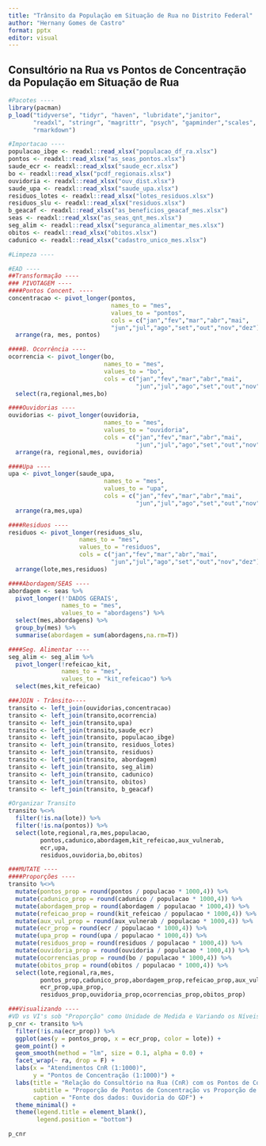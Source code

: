 ```yaml
---
title: "Trânsito da População em Situação de Rua no Distrito Federal"
author: "Hernany Gomes de Castro"
format: pptx
editor: visual
---
```

## Consultório na Rua vs Pontos de Concentração da População em Situação de Rua
```r
#Pacotes ----
library(pacman)
p_load("tidyverse", "tidyr", "haven", "lubridate","janitor",
       "readxl", "stringr", "magrittr", "psych", "gapminder","scales",
       "rmarkdown")

#Importacao ----
populacao_ibge <- readxl::read_xlsx("populacao_df_ra.xlsx")
pontos <- readxl::read_xlsx("as_seas_pontos.xlsx")
saude_ecr <- readxl::read_xlsx("saude_ecr.xlsx")
bo <- readxl::read_xlsx("pcdf_regionais.xlsx")
ouvidoria <- readxl::read_xlsx("ouv_dist.xlsx")
saude_upa <- readxl::read_xlsx("saude_upa.xlsx")
residuos_lotes <- readxl::read_xlsx("lotes_residuos.xlsx")
residuos_slu <- readxl::read_xlsx("residuos.xlsx")
b_geacaf <- readxl::read_xlsx("as_beneficios_geacaf_mes.xlsx")
seas <- readxl::read_xlsx("as_seas_qnt_mes.xlsx")
seg_alim <- readxl::read_xlsx("seguranca_alimentar_mes.xlsx")
obitos <- readxl::read_xlsx("obitos.xlsx")
cadunico <- readxl::read_xlsx("cadastro_unico_mes.xlsx")

#Limpeza ----

#EAD ----
##Transformação ----
### PIVOTAGEM ----
####Pontos Concent. ----
concentracao <- pivot_longer(pontos,
                             names_to = "mes",
                             values_to = "pontos",
                             cols = c("jan","fev","mar","abr","mai",
                             "jun","jul","ago","set","out","nov","dez")) %>%
  arrange(ra, mes, pontos)

####B. Ocorrência ----
ocorrencia <- pivot_longer(bo,
                           names_to = "mes",
                           values_to = "bo",
                           cols = c("jan","fev","mar","abr","mai",
                                    "jun","jul","ago","set","out","nov","dez")) %>%
  select(ra,regional,mes,bo)

####Ouvidorias ----
ouvidorias <- pivot_longer(ouvidoria,
                           names_to = "mes",
                           values_to = "ouvidoria",
                           cols = c("jan","fev","mar","abr","mai",
                                    "jun","jul","ago","set","out","nov","dez")) %>%
  arrange(ra, regional,mes, ouvidoria)

####Upa ----
upa <- pivot_longer(saude_upa,
                           names_to = "mes",
                           values_to = "upa",
                           cols = c("jan","fev","mar","abr","mai",
                                    "jun","jul","ago","set","out","nov","dez")) %>%
  arrange(ra,mes,upa)

####Residuos ----
residuos <- pivot_longer(residuos_slu,
                    names_to = "mes",
                    values_to = "residuos",
                    cols = c("jan","fev","mar","abr","mai",
                             "jun","jul","ago","set","out","nov","dez")) %>%
  arrange(lote,mes,residuos)

####Abordagem/SEAS ----
abordagem <- seas %>%
  pivot_longer(!'DADOS GERAIS', 
               names_to = "mes",
               values_to = "abordagens") %>%
  select(mes,abordagens) %>%
  group_by(mes) %>%
  summarise(abordagem = sum(abordagens,na.rm=T))

####Seg. Alimentar ----
seg_alim <- seg_alim %>%
  pivot_longer(!refeicao_kit, 
               names_to = "mes",
               values_to = "kit_refeicao") %>%
  select(mes,kit_refeicao)

###JOIN - Trânsito----
transito <- left_join(ouvidorias,concentracao)
transito <- left_join(transito,ocorrencia)
transito <- left_join(transito,upa)
transito <- left_join(transito,saude_ecr)
transito <- left_join(transito, populacao_ibge)
transito <- left_join(transito, residuos_lotes)
transito <- left_join(transito, residuos)
transito <- left_join(transito, abordagem)
transito <- left_join(transito, seg_alim)
transito <- left_join(transito, cadunico)
transito <- left_join(transito, obitos)
transito <- left_join(transito, b_geacaf)

#Organizar Transito
transito %<>%
  filter(!is.na(lote)) %>%
  filter(!is.na(pontos)) %>%
  select(lote,regional,ra,mes,populacao,
         pontos,cadunico,abordagem,kit_refeicao,aux_vulnerab,
         ecr,upa,
         residuos,ouvidoria,bo,obitos)

###MUTATE ----
####Proporções ----
transito %<>%
  mutate(pontos_prop = round(pontos / populacao * 1000,4)) %>%
  mutate(cadunico_prop = round(cadunico / populacao * 1000,4)) %>%
  mutate(abordagem_prop = round(abordagem / populacao * 1000,4)) %>%
  mutate(refeicao_prop = round(kit_refeicao / populacao * 1000,4)) %>%
  mutate(aux_vul_prop = round(aux_vulnerab / populacao * 1000,4)) %>%
  mutate(ecr_prop = round(ecr / populacao * 1000,4)) %>%
  mutate(upa_prop = round(upa / populacao * 1000,4)) %>%
  mutate(residuos_prop = round(residuos / populacao * 1000,4)) %>%
  mutate(ouvidoria_prop = round(ouvidoria / populacao * 1000,4)) %>%
  mutate(ocorrencias_prop = round(bo / populacao * 1000,4)) %>%
  mutate(obitos_prop = round(obitos / populacao * 1000,4)) %>%
  select(lote,regional,ra,mes,
         pontos_prop,cadunico_prop,abordagem_prop,refeicao_prop,aux_vul_prop,
         ecr_prop,upa_prop,
         residuos_prop,ouvidoria_prop,ocorrencias_prop,obitos_prop)

###Visualizando ----
#VD vs VI's sob "Proporção" como Unidade de Medida e Variando os Níveis de Agregação 
p_cnr <- transito %>%
  filter(!is.na(ecr_prop)) %>%
  ggplot(aes(y = pontos_prop, x = ecr_prop, color = lote)) +
  geom_point() +
  geom_smooth(method = "lm", size = 0.1, alpha = 0.0) +
  facet_wrap(~ ra, drop = F) +
  labs(x = "Atendimentos CnR (1:1000)", 
       y = "Pontos de Concentração (1:1000)") +
  labs(title = "Relação do Consultório na Rua (CnR) com os Pontos de Concentração da População em Situação de Rua no DF em 2023",
       subtitle = "Proporção de Pontos de Concentração vs Proporção de Atendimentos do Cnr, em relação à População das RA's do DF (Censo IBGE 2022)",
       caption = "Fonte dos dados: Ouvidoria do GDF") +
  theme_minimal() +
  theme(legend.title = element_blank(),
        legend.position = "bottom")

p_cnr
```
